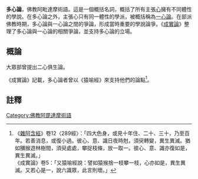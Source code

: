 '''多心論'''，佛教阿毗達摩術語。這是一個概括名詞，概括了所有主張[[心_(佛教)|心]]擁有不同體性的學說。在多心論之外，主張心只有同一體性的學派，被概括稱為[[一心論|一心論]]。在部派佛教時期，多心論與一心論之間的爭論，形成當時重要的學說論爭。《[[成實論|成實論]]》整理了多心論與一心論的相關爭論，並支持多心論的立場。

==概論==
大眾部曾提出二心俱生論。

《成實論》記載，多心論者曾以《猿喻經》來支持他們的論點<ref>《[[雜阿含經|雜阿含經]]》卷12〈289經〉：「四大色身，或見十年住、二十、三十，乃至百年。若善消息，或復小過。彼心、意、識日夜時尅，須臾轉變，異生異滅。猶如獼猴遊林樹間，須臾處處，攀捉枝條，放一取一。彼心、意、識亦復如是，異生異滅。」<br>《成實論》卷5：「又猿喻經說：譬如猿猴捨一枝攀一枝，心亦如是，異生異滅。又若心是一，說六識眾，此言則壞。」</ref>。

==註釋==
{{reflist}}

[[Category:佛教阿毘達摩術語|Category:佛教阿毘達摩術語]]